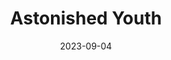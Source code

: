 ---
title: 'Astonished Youth'
image: "./2R9A1407-Edit.jpg"
alt: ""
location: "Zoo Leipzig, Germany"
date: 2023-09-04
tags: ['family', 'zoo']
---